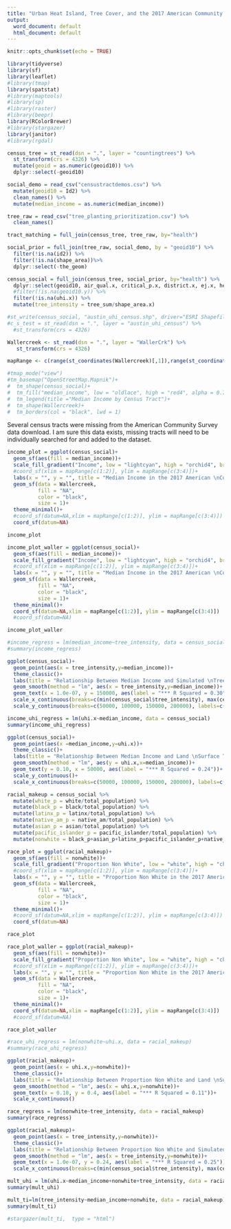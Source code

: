 ```yaml
---
title: "Urban Heat Island, Tree Cover, and the 2017 American Community Survey"
output:
  word_document: default
  html_document: default
---
```


```r
knitr::opts_chunk$set(echo = TRUE)
```


```r
library(tidyverse)
library(sf)
library(leaflet)
#library(tmap)
library(spatstat)
#library(maptools)
#library(sp)
#library(raster)
#library(beepr)
library(RColorBrewer)
#library(stargazer)
library(janitor)
#library(rgdal)

```

```r
census_tree = st_read(dsn = ".", layer = "countingtrees") %>%
  st_transform(crs = 4326) %>% 
  mutate(geoid = as.numeric(geoid10)) %>% 
  dplyr::select(-geoid10)

social_demo = read_csv("censustractdemos.csv") %>% 
  mutate(geoid10 = Id2) %>% 
  clean_names() %>% 
  mutate(median_income = as.numeric(median_income))
```


```r
tree_raw = read_csv("tree_planting_prioritization.csv") %>% 
  clean_names()

tract_matching = full_join(census_tree, tree_raw, by="health")

social_prior = full_join(tree_raw, social_demo, by = "geoid10") %>% 
  filter(!is.na(id2)) %>% 
  filter(!is.na(shape_area))%>% 
  dplyr::select(-the_geom) 

census_social = full_join(census_tree, social_prior, by="health") %>% 
  dplyr::select(geoid10, air_qual.x, critical_p.x, district.x, ej.x, health, preserve.x, replenish.x, score.x, shape_area.x, uhi.x, water_qual.x, tree_sum, total_population, median_income, commuting, x62andover, white, black, native_am, asian, pacific_islander, latinx) %>% 
  #filter(!is.na(geoid10.y)) %>% 
  filter(!is.na(uhi.x)) %>% 
  mutate(tree_intensity = tree_sum/shape_area.x)

#st_write(census_social, "austin_uhi_census.shp", driver="ESRI Shapefile")
#c_s_test = st_read(dsn = ".", layer = "austin_uhi_census") %>%
  #st_transform(crs = 4326)

```


```r

Wallercreek <- st_read(dsn = ".", layer = "WallerCrk") %>% 
   st_transform(crs = 4326) 

mapRange <- c(range(st_coordinates(Wallercreek)[,1]),range(st_coordinates(Wallercreek)[,2]))

```


```r
#tmap_mode("view")
#tm_basemap("OpenStreetMap.Mapnik")+
#  tm_shape(census_social)+
#  tm_fill("median_income", low = "oldlace", high = "red4", alpha = 0.7)+
#  tm_legend(title ="Median Income by Census Tract")+
#  tm_shape(Wallercreek)+
#  tm_borders(col = "black", lwd = 1)
```


Several census tracts were missing from the American Community Survey data download. I am sure this data exists, missing tracts will need to be individually searched for and added to the dataset. 
```r
income_plot = ggplot(census_social)+
  geom_sf(aes(fill = median_income))+
  scale_fill_gradient("Income", low = "lightcyan", high = "orchid4", breaks=c(50000, 100000, 150000, 200000), labels=c("$50,000","$100,000","$150,000","$200,000"))+
  #coord_sf(xlim = mapRange[c(1:2)], ylim = mapRange[c(3:4)])+
  labs(x = "", y = "", title = "Median Income in the 2017 American \nCommunity Survey by Census Tract")+
  geom_sf(data = Wallercreek, 
          fill = "NA", 
          color = "black", 
          size = 1)+
  theme_minimal()+
  #coord_sf(datum=NA,xlim = mapRange[c(1:2)], ylim = mapRange[c(3:4)])
  coord_sf(datum=NA)

income_plot 
```


```r
income_plot_waller = ggplot(census_social)+
  geom_sf(aes(fill = median_income))+
  scale_fill_gradient("Income", low = "lightcyan", high = "orchid4", breaks=c(50000, 100000, 150000, 200000), labels=c("$50,000","$100,000","$150,000","$200,000"))+
  #coord_sf(xlim = mapRange[c(1:2)], ylim = mapRange[c(3:4)])+
  labs(x = "", y = "", title = "Median Income in the 2017 American \nCommunity Survey by Census Tract")+
  geom_sf(data = Wallercreek, 
          fill = "NA", 
          color = "black", 
          size = 1)+
  theme_minimal()+
  coord_sf(datum=NA,xlim = mapRange[c(1:2)], ylim = mapRange[c(3:4)])
  #coord_sf(datum=NA)

income_plot_waller 
```


```r
#income_regress = lm(median_income~tree_intensity, data = census_social)
#summary(income_regress)

ggplot(census_social)+
  geom_point(aes(x = tree_intensity,y=median_income))+
  theme_classic()+
  labs(title = "Relationship Between Median Income and Simulated \nTree Canopy by Austin Census Tract", y = "Median Income in 2017", x = "Simulated Tree Intensity")+
  geom_smooth(method = "lm", aes(x = tree_intensity,y=median_income))+
  geom_text(x = 1.0e-07, y = 150000, aes(label = "*** R Squared = 0.30"))+
  scale_x_continuous(breaks=c(min(census_social$tree_intensity), max(census_social$tree_intensity)), labels=c("Low","High"))+
  scale_y_continuous(breaks=c(50000, 100000, 150000, 200000), labels=c("$50,000","$100,000","$150,000","$200,000"))

```
```r
income_uhi_regress = lm(uhi.x~median_income, data = census_social)
summary(income_uhi_regress)

ggplot(census_social)+
  geom_point(aes(x =median_income,y=uhi.x))+
  theme_classic()+
  labs(title = "Relationship Between Median Income and Land \nSurface Temperature by Austin Census Tract", x = "Median Income in 2017", y = "Comparative Land Surface Temperature")+
  geom_smooth(method = "lm", aes(y = uhi.x,x=median_income))+
  geom_text(y = 0.10, x = 50000, aes(label = "*** R Squared = 0.24"))+
  scale_y_continuous()+
  scale_x_continuous(breaks=c(50000, 100000, 150000, 200000), labels=c("$50,000","$100,000","$150,000","$200,000"))
```


```r
racial_makeup = census_social %>% 
  mutate(white_p = white/total_population) %>% 
  mutate(black_p = black/total_population) %>% 
  mutate(latinx_p = latinx/total_population) %>% 
  mutate(native_am_p = native_am/total_population) %>% 
  mutate(asian_p = asian/total_population) %>% 
  mutate(pacific_islander_p = pacific_islander/total_population) %>% 
  mutate(nonwhite = black_p+asian_p+latinx_p+pacific_islander_p+native_am_p)
```


```r
race_plot = ggplot(racial_makeup)+
  geom_sf(aes(fill = nonwhite))+
  scale_fill_gradient("Proportion Non White", low = "white", high = "chocolate")+
  #coord_sf(xlim = mapRange[c(1:2)], ylim = mapRange[c(3:4)])+
  labs(x = "", y = "", title = "Proportion Non White in the 2017 American \nCommunity Survey by Census Tract")+
  geom_sf(data = Wallercreek, 
          fill = "NA", 
          color = "black", 
          size = 1)+
  theme_minimal()+
  #coord_sf(datum=NA,xlim = mapRange[c(1:2)], ylim = mapRange[c(3:4)])
  coord_sf(datum=NA)

race_plot
```

```r
race_plot_waller = ggplot(racial_makeup)+
  geom_sf(aes(fill = nonwhite))+
  scale_fill_gradient("Proportion Non White", low = "white", high = "chocolate")+
  #coord_sf(xlim = mapRange[c(1:2)], ylim = mapRange[c(3:4)])+
  labs(x = "", y = "", title = "Proportion Non White in the 2017 American \nCommunity Survey by Census Tract")+
  geom_sf(data = Wallercreek, 
          fill = "NA", 
          color = "black", 
          size = 1)+
  theme_minimal()+
  coord_sf(datum=NA,xlim = mapRange[c(1:2)], ylim = mapRange[c(3:4)])
  #coord_sf(datum=NA)

race_plot_waller
```


```r
#race_uhi_regress = lm(nonwhite~uhi.x, data = racial_makeup)
#summary(race_uhi_regress)

ggplot(racial_makeup)+
  geom_point(aes(x = uhi.x,y=nonwhite))+
  theme_classic()+
  labs(title = "Relationship Between Proportion Non White and Land \nSurface Temperature by Austin Census Tract", y = "Proportion Non White in 2017", x = "Comparative Land Surface Temperature")+
  geom_smooth(method = "lm", aes(x = uhi.x,y=nonwhite))+
  geom_text(x = 0.10, y = 0.4, aes(label = "*** R Squared = 0.11"))+
  scale_x_continuous()
```

```r
race_regress = lm(nonwhite~tree_intensity, data = racial_makeup)
summary(race_regress)

ggplot(racial_makeup)+
  geom_point(aes(x = tree_intensity,y=nonwhite))+
  theme_classic()+
  labs(title = "Relationship Between Proportion Non White and Simulated \nTree Canopy by Austin Census Tract", y = "Proportion Non White in 2017", x = "Simulated Tree Intensity")+
  geom_smooth(method = "lm", aes(x = tree_intensity,y=nonwhite))+
  geom_text(x = 1.0e-07, y = 0.24, aes(label = "*** R Squared = 0.25"))+
  scale_x_continuous(breaks=c(min(census_social$tree_intensity), max(census_social$tree_intensity)), labels=c("Low","High"))
```

```r
mult_uhi = lm(uhi.x~median_income+nonwhite+tree_intensity, data = racial_makeup)
summary(mult_uhi)

mult_ti=lm(tree_intensity~median_income+nonwhite, data = racial_makeup)
summary(mult_ti)

```

```r
#stargazer(mult_ti,  type = "html")
```